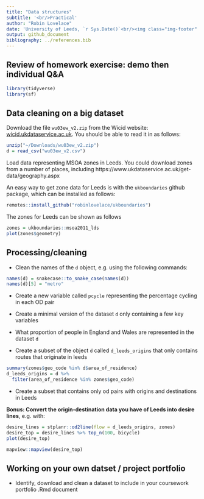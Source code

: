 ```yaml
---
title: "Data structures"
subtitle: '<br/>Practical'
author: "Robin Lovelace"
date: 'University of Leeds, `r Sys.Date()`<br/><img class="img-footer" alt="" src="http://www.stephanehess.me.uk/images/picture3.png">'
output: github_document
bibliography: ../references.bib
---
```


## Review of homework exercise: demo then individual Q&A

```r
library(tidyverse)
library(sf)
```



## Data cleaning on a big dataset

Download the file `wu03ew_v2.zip` from the Wicid website:
[wicid.ukdataservice.ac.uk](http://wicid.ukdataservice.ac.uk/cider/wicid/downloads.php).
You should be able to read it in as follows:

```r
unzip("~/Downloads/wu03ew_v2.zip")
d = read_csv("wu03ew_v2.csv")
```

Load data representing MSOA zones in Leeds.
You could download zones from a number of places, including https://www.ukdataservice.ac.uk/get-data/geography.aspx

An easy way to get zone data for Leeds is with the `ukboundaries` github package, which can be installed as follows:

```r
remotes::install_github("robinlovelace/ukboundaries")
```

The zones for Leeds can be shown as follows

```r
zones = ukboundaries::msoa2011_lds
plot(zones$geometry)
```

## Processing/cleaning

- Clean the names of the `d` object, e.g. using the following commands:

```r
names(d) = snakecase::to_snake_case(names(d))
names(d)[5] = "metro"
```

- Create a new variable called `pcycle` representing the percentage cycling in each OD pair

- Create a minimal version of the dataset `d` only containing a few key variables

- What proportion of people in England and Wales are represented in the dataset `d`

- Create a subset of the object `d` called `d_leeds_origins` that only contains routes that originate in leeds

```r
summary(zones$geo_code %in% d$area_of_residence)
d_leeds_origins = d %>% 
  filter(area_of_residence %in% zones$geo_code)
```

- Create a subset that contains only od pairs with origins and destinations in Leeds

**Bonus: Convert the origin-destination data you have of Leeds into desire lines**, e.g. with:

```r
desire_lines = stplanr::od2line(flow = d_leeds_origins, zones)
desire_top = desire_lines %>% top_n(100, bicycle)
plot(desire_top)
```

```r
mapview::mapview(desire_top)
```



## Working on your own datset / project portfolio

- Identify, download and clean a dataset to include in your coursework portfolio .Rmd document


